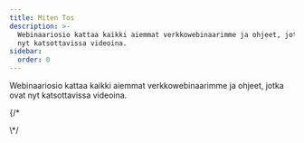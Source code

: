 ```yaml
---
title: Miten Tos
description: >-
  Webinaariosio kattaa kaikki aiemmat verkkowebinaarimme ja ohjeet, jotka ovat
  nyt katsottavissa videoina.
sidebar:
  order: 0
---
```


Webinaariosio kattaa kaikki aiemmat verkkowebinaarimme ja ohjeet, jotka ovat nyt katsottavissa videoina.

<CloudinaryImage width="700" height="525" resize="scale" quality="best" alt="Tulossa pian" src="academy/webinars" errorImage="noimage_opaque_nyrtl0.png" />


{/\*<LinkCard title="Löydä mahtavia tarjouksia" description="The guide gives you some tips on how to search for things to sell on Wink." href="/guides/discover-great-deals/" />


<LinkCard title="VARAA NYT -painike" description="This guide steps hotels through how to do the simplest integration with Wink with a 'Book Now' button." href="/guides/the-book-now-button/" />


<LinkCard title="Näkemystä tyhmille" description="This guides shows you how to use analytics effectively from the perspective of a supplier and an affiliate." href="/guides/insight-for-dummies/" />


<LinkCard title="Integrointi TripPayn kanssa" description="The guide gives you step-by-step instructions on how to do a full integration with TripPay as a travel company wishing to outsource the payment process." href="/guides/integrating-with-trip-pay/" />
\*/

